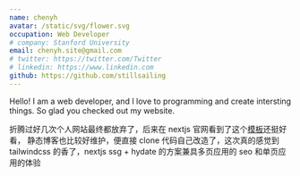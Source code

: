```yaml
---
name: chenyh
avatar: /static/svg/flower.svg
occupation: Web Developer
# company: Stanford University
email: chenyh.site@gmail.com
# twitter: https://twitter.com/Twitter
# linkedin: https://www.linkedin.com
github: https://github.com/stillsailing
---
```


Hello! I am a web developer, and I love to programming and create intersting things. So glad you checked out my website.

折腾过好几次个人网站最终都放弃了，后来在 nextjs 官网看到了这个[模板](https://github.com/timlrx/tailwind-nextjs-starter-blog)还挺好看，
静态博客也比较好维护，便直接 clone 代码自己改造了，这次真的感觉到 tailwindcss 的香了，nextjs ssg + hydate 的方案兼具多页应用的 seo 和单页应用的体验

